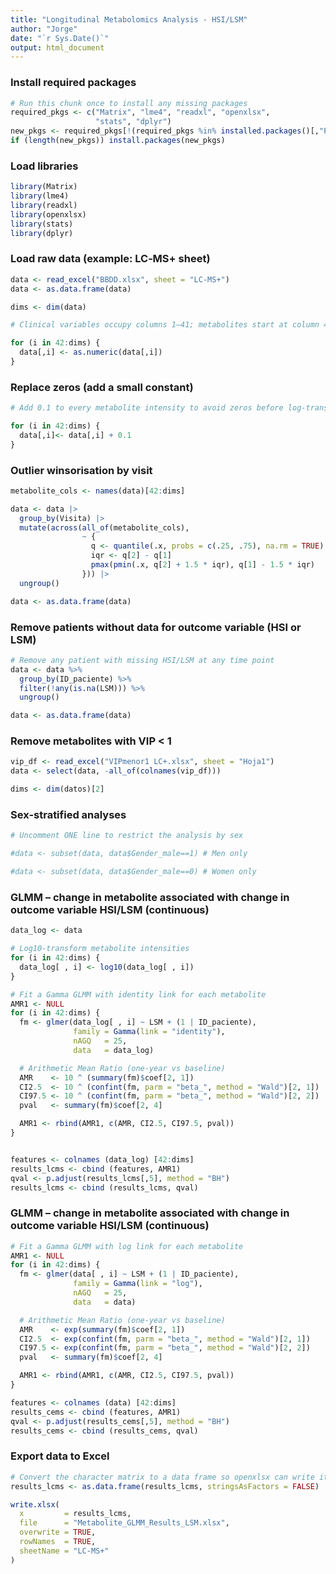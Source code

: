 ---
title: "Longitudinal Metabolomics Analysis - HSI/LSM"
author: "Jorge"
date: "`r Sys.Date()`"
output: html_document
---


### Install required packages
```{r install-packages, eval=FALSE}
# Run this chunk once to install any missing packages
required_pkgs <- c("Matrix", "lme4", "readxl", "openxlsx",
                   "stats", "dplyr")
new_pkgs <- required_pkgs[!(required_pkgs %in% installed.packages()[,"Package"])]
if (length(new_pkgs)) install.packages(new_pkgs)
```


### Load libraries
```{r load-libraries}
library(Matrix)
library(lme4)
library(readxl)
library(openxlsx)
library(stats)
library(dplyr)
```


### Load raw data (example: LC‑MS+ sheet)
```{r load-data}
data <- read_excel("BBDD.xlsx", sheet = "LC-MS+")
data <- as.data.frame(data)

dims <- dim(data)

# Clinical variables occupy columns 1–41; metabolites start at column 42

for (i in 42:dims) {
  data[,i] <- as.numeric(data[,i])
}
```


### Replace zeros (add a small constant)
```{r add-constant}
# Add 0.1 to every metabolite intensity to avoid zeros before log‑transformation

for (i in 42:dims) {
  data[,i]<- data[,i] + 0.1
}
```


### Outlier winsorisation by visit
```{r winsorise}
metabolite_cols <- names(data)[42:dims]

data <- data |>
  group_by(Visita) |>                   
  mutate(across(all_of(metabolite_cols),
                ~ {
                  q <- quantile(.x, probs = c(.25, .75), na.rm = TRUE)
                  iqr <- q[2] - q[1]
                  pmax(pmin(.x, q[2] + 1.5 * iqr), q[1] - 1.5 * iqr)
                })) |>
  ungroup()

data <- as.data.frame(data)
```


### Remove patients without data for outcome variable (HSI or LSM)
```{r remove-missing-lsm}
# Remove any patient with missing HSI/LSM at any time point
data <- data %>%
  group_by(ID_paciente) %>%
  filter(!any(is.na(LSM))) %>%
  ungroup()

data <- as.data.frame(data)
```


### Remove metabolites with VIP < 1
```{r remove-vip}
vip_df <- read_excel("VIPmenor1 LC+.xlsx", sheet = "Hoja1")
data <- select(data, -all_of(colnames(vip_df)))

dims <- dim(datos)[2]
```


### Sex‑stratified analyses
```{r sex-strata}
# Uncomment ONE line to restrict the analysis by sex

#data <- subset(data, data$Gender_male==1) # Men only

#data <- subset(data, data$Gender_male==0) # Women only
```


### GLMM – change in metabolite associated with change in outcome variable HSI/LSM (continuous)
```{r glmm-lcms}
data_log <- data

# Log10-transform metabolite intensities 
for (i in 42:dims) {
  data_log[ , i] <- log10(data_log[ , i])
}

# Fit a Gamma GLMM with identity link for each metabolite
AMR1 <- NULL
for (i in 42:dims) {
  fm <- glmer(data_log[ , i] ~ LSM + (1 | ID_paciente),
              family = Gamma(link = "identity"),
              nAGQ   = 25,
              data   = data_log)

  # Arithmetic Mean Ratio (one‑year vs baseline)
  AMR    <- 10 ^ (summary(fm)$coef[2, 1])
  CI2.5  <- 10 ^ (confint(fm, parm = "beta_", method = "Wald")[2, 1])
  CI97.5 <- 10 ^ (confint(fm, parm = "beta_", method = "Wald")[2, 2])
  pval   <- summary(fm)$coef[2, 4]

  AMR1 <- rbind(AMR1, c(AMR, CI2.5, CI97.5, pval))
}


features <- colnames (data_log) [42:dims]
results_lcms <- cbind (features, AMR1)
qval <- p.adjust(results_lcms[,5], method = "BH")
results_lcms <- cbind (results_lcms, qval) 
```


### GLMM – change in metabolite associated with change in outcome variable HSI/LSM (continuous)
```{r glmm-cems}
# Fit a Gamma GLMM with log link for each metabolite
AMR1 <- NULL
for (i in 42:dims) {
  fm <- glmer(data[ , i] ~ LSM + (1 | ID_paciente),
              family = Gamma(link = "log"),
              nAGQ   = 25,
              data   = data)

  # Arithmetic Mean Ratio (one‑year vs baseline)
  AMR    <- exp(summary(fm)$coef[2, 1])
  CI2.5  <- exp(confint(fm, parm = "beta_", method = "Wald")[2, 1])
  CI97.5 <- exp(confint(fm, parm = "beta_", method = "Wald")[2, 2])
  pval   <- summary(fm)$coef[2, 4]

  AMR1 <- rbind(AMR1, c(AMR, CI2.5, CI97.5, pval))
}

features <- colnames (data) [42:dims]
results_cems <- cbind (features, AMR1)
qval <- p.adjust(results_cems[,5], method = "BH")
results_cems <- cbind (results_cems, qval)
```


### Export data to Excel
```{r export-table, eval=FALSE}
# Convert the character matrix to a data frame so openxlsx can write it cleanly
results_lcms <- as.data.frame(results_lcms, stringsAsFactors = FALSE)

write.xlsx(
  x         = results_lcms,
  file      = "Metabolite_GLMM_Results_LSM.xlsx",
  overwrite = TRUE,
  rowNames  = TRUE,
  sheetName = "LC-MS+"
)
```
